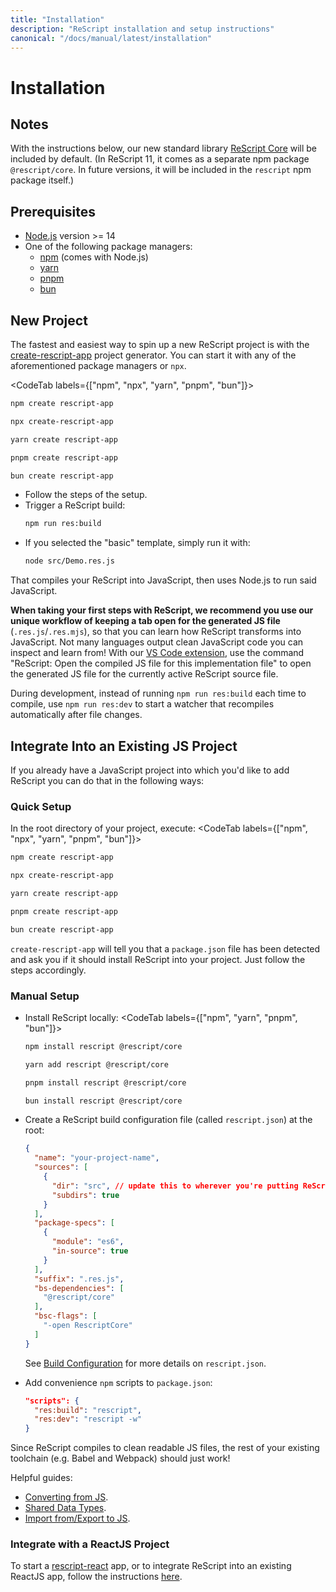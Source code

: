 ```yaml
---
title: "Installation"
description: "ReScript installation and setup instructions"
canonical: "/docs/manual/latest/installation"
---
```


# Installation

## Notes

With the instructions below, our new standard library [ReScript Core](https://github.com/rescript-association/rescript-core) will be included by default. (In ReScript 11, it comes as a separate npm package `@rescript/core`. In future versions, it will be included in the `rescript` npm package itself.)

## Prerequisites

- [Node.js](https://nodejs.org/) version >= 14
- One of the following package managers:
  - [npm](https://docs.npmjs.com/cli/) (comes with Node.js)
  - [yarn](https://yarnpkg.com/)
  - [pnpm](https://pnpm.io/)
  - [bun](https://bun.sh/)

## New Project

The fastest and easiest way to spin up a new ReScript project is with the [create-rescript-app](https://github.com/rescript-lang/create-rescript-app) project generator. You can start it with any of the aforementioned package managers or `npx`.

<CodeTab labels={["npm", "npx", "yarn", "pnpm", "bun"]}>

```sh example
npm create rescript-app
```
```sh
npx create-rescript-app
```
```sh
yarn create rescript-app
```
```sh
pnpm create rescript-app
```
```sh
bun create rescript-app
```

</CodeTab>

- Follow the steps of the setup.
- Trigger a ReScript build:
  ```sh
  npm run res:build
  ```
- If you selected the "basic" template, simply run it with:
  ```sh
  node src/Demo.res.js
  ```

That compiles your ReScript into JavaScript, then uses Node.js to run said JavaScript.

**When taking your first steps with ReScript, we recommend you use our unique workflow of keeping a tab open for the generated JS file** (`.res.js`/`.res.mjs`), so that you can learn how ReScript transforms into JavaScript.  Not many languages output clean JavaScript code you can inspect and learn from! With our [VS Code extension](https://marketplace.visualstudio.com/items?itemName=chenglou92.rescript-vscode), use the command "ReScript: Open the compiled JS file for this implementation file" to open the generated JS file for the currently active ReScript source file.

During development, instead of running `npm run res:build` each time to compile, use `npm run res:dev` to start a watcher that recompiles automatically after file changes.

## Integrate Into an Existing JS Project

If you already have a JavaScript project into which you'd like to add ReScript you can do that in the following ways:

### Quick Setup

In the root directory of your project, execute:
<CodeTab labels={["npm", "npx", "yarn", "pnpm", "bun"]}>

```sh
npm create rescript-app
```
```sh
npx create-rescript-app
```
```sh
yarn create rescript-app
```
```sh
pnpm create rescript-app
```
```sh
bun create rescript-app
```

</CodeTab>

`create-rescript-app` will tell you that a `package.json` file has been detected and ask you if it should install ReScript into your project. Just follow the steps accordingly.

### Manual Setup
- Install ReScript locally:
  <CodeTab labels={["npm", "yarn", "pnpm", "bun"]}>

  ```sh
  npm install rescript @rescript/core
  ```
  ```sh
  yarn add rescript @rescript/core
  ```
  ```sh
  pnpm install rescript @rescript/core
  ```
  ```sh
  bun install rescript @rescript/core
  ```

  </CodeTab>
- Create a ReScript build configuration file (called `rescript.json`) at the root:
  ```json
  {
    "name": "your-project-name",
    "sources": [
      {
        "dir": "src", // update this to wherever you're putting ReScript files
        "subdirs": true
      }
    ],
    "package-specs": [
      {
        "module": "es6",
        "in-source": true
      }
    ],
    "suffix": ".res.js",
    "bs-dependencies": [
      "@rescript/core"
    ],
    "bsc-flags": [
      "-open RescriptCore"
    ]
  }
  ```
  See [Build Configuration](build-configuration) for more details on `rescript.json`.
- Add convenience `npm` scripts to `package.json`:
  ```json
  "scripts": {
    "res:build": "rescript",
    "res:dev": "rescript -w"
  }
  ```

Since ReScript compiles to clean readable JS files, the rest of your existing toolchain (e.g. Babel and Webpack) should just work!

Helpful guides:

- [Converting from JS](converting-from-js).
- [Shared Data Types](shared-data-types).
- [Import from/Export to JS](import-from-export-to-js).

### Integrate with a ReactJS Project

To start a [rescript-react](/docs/react/latest/introduction) app, or to integrate ReScript into an existing ReactJS app, follow the instructions [here](/docs/react/latest/installation).
